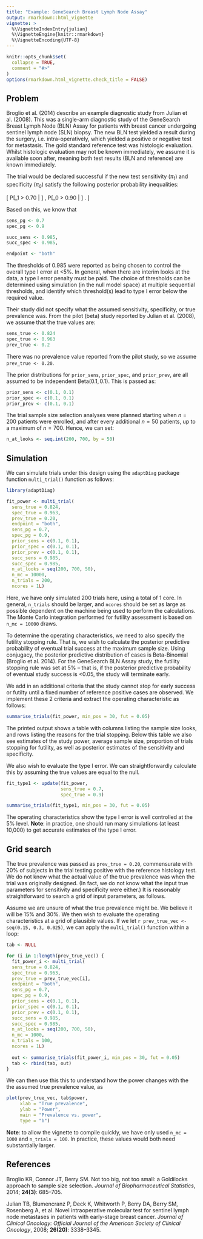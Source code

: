 ```yaml
---
title: "Example: GeneSearch Breast Lymph Node Assay"
output: rmarkdown::html_vignette
vignette: >
  %\VignetteIndexEntry{julian}
  %\VignetteEngine{knitr::rmarkdown}
  %\VignetteEncoding{UTF-8}
---
```


```r
knitr::opts_chunk$set(
  collapse = TRUE,
  comment = "#>"
)
options(rmarkdown.html_vignette.check_title = FALSE)
```

## Problem

Broglio et al. (2014) describe an example diagnostic study from Julian et al. (2008). This was a single-arm diagnostic study of the GeneSearch Breast Lymph Node (BLN) Assay for patients with breast cancer undergoing sentinel lymph node (SLN) biopsy. The new BLN test yielded a result during the surgery, i.e. intra-operatively, which yielded a positive or negative test for metastasis. The gold standard reference test was histologic evaluation. Whilst histologic evaluation may not be known immediately, we assume it is available soon after, meaning both test results (BLN and reference) are known immediately.

The trial would be declared successful if the new test sensitivity ($\pi_1$) and specificity ($\pi_0$) satisfy the following posterior probability inequalities:

\[
P[\pi_1 > 0.70 | \text{Data}] \ge 0.985 \, \text{  and } P[\pi_0 > 0.90 | \text{Data}] \ge 0.985.
\]

Based on this, we know that

```r
sens_pg <- 0.7
spec_pg <- 0.9

succ_sens <- 0.985,
succ_spec <- 0.985,

endpoint <- "both"
```

The thresholds of 0.985 were reported as being chosen to control the overall type I error at <5%. In general, when there are interim looks at the data, a type I error penalty must be paid. The choice of thresholds can be determined using simulation (in the null model space) at multiple sequential thresholds, and identify which threshold(s) lead to type I error below the required value.

Their study did not specify what the assumed sensitivity, specificity, or true prevalence was. From the pilot (beta) study reported by Julian et al. (2008), we assume that the true values are:

```r
sens_true <- 0.824
spec_true <- 0.963
prev_true <- 0.2
```

There was no prevalence value reported from the pilot study, so we assume `prev_true <- 0.20`.

The prior distributions for `prior_sens`, `prior_spec`, and `prior_prev`, are all assumed to be independent $\text{Beta}(0.1, 0.1)$. This is passed as:

```r
prior_sens <- c(0.1, 0.1)
prior_spec <- c(0.1, 0.1)
prior_prev <- c(0.1, 0.1)
```

The trial sample size selection analyses were planned starting when $n=200$ patients were enrolled, and after every additional $n=50$ patients, up to a maximum of $n=700$. Hence, we can set:

```r
n_at_looks <- seq.int(200, 700, by = 50)
```

## Simulation

We can simulate trials under this design using the `adaptDiag` package function `multi_trial()` function as follows:

```r
library(adaptDiag)

fit_power <- multi_trial(
  sens_true = 0.824,
  spec_true = 0.963,
  prev_true = 0.20,
  endpoint = "both",
  sens_pg = 0.7,
  spec_pg = 0.9,
  prior_sens = c(0.1, 0.1),
  prior_spec = c(0.1, 0.1),
  prior_prev = c(0.1, 0.1),
  succ_sens = 0.985,
  succ_spec = 0.985,
  n_at_looks = seq(200, 700, 50),
  n_mc = 10000,
  n_trials = 200,
  ncores = 1L)
```

Here, we have only simulated 200 trials here, using a total of 1 core. In general, `n_trials` should be larger, and `ncores` should be set as large as possible dependent on the machine being used to perform the calculations. The Monte Carlo integration performed for futility assessment is based on `n_mc = 10000` draws.

To determine the operating characteristics, we need to also specify the futility stopping rule. That is, we wish to calculate the posterior predictive probability of eventual trial success at the maximum sample size. Using conjugacy, the posterior predictive distribution of cases is Beta-Binomial (Broglio et al. 2014). For the GeneSearch BLN Assay study, the futility stopping rule was set at 5% -- that is, if the posterior predictive probability of eventual study success is <0.05, the study will terminate early.

We add in an additional criteria that the study cannot stop for early success or futilty until a fixed number of reference positive cases are observed. We implement these 2 criteria and extract the operating characteristic as follows:

```r
summarise_trials(fit_power, min_pos = 30, fut = 0.05)
```

The printed output shows a table with columns listing the sample size looks, and rows listing the reasons for the trial stopping. Below this table we also see estimates of the study power, average sample size, proportion of trials stopping for futility, as well as posterior estimates of the sensitivity and specificity.

We also wish to evaluate the type I error. We can straightforwardly calculate this by assuming the true values are equal to the null.

```r
fit_type1 <- update(fit_power,
                    sens_true = 0.7,
                    spec_true = 0.9)

summarise_trials(fit_type1, min_pos = 30, fut = 0.05)
```

The operating characteristics show the type I error is well controlled at the 5% level. **Note**: in practice, one should run many simulations (at least 10,000) to get accurate estimates of the type I error.

## Grid search

The true prevalence was passed as `prev_true = 0.20`, commensurate with 20% of subjects in the trial testing positive with the reference histology test. We do not know what the actual value of the true prevalence was when the trial was originally designed. (In fact, we do not know what the input true parameters for sensitivity and specificity were either.) It is reasonably straightforward to search a grid of input parameters, as follows.

Assume we are unsure of what the true prevalence might be. We believe it will be 15% and 30%. We then wish to evaluate the operating characteristics at a grid of plausible values. If we let `r prev_true_vec <- seq(0.15, 0.3, 0.025)`, we can apply the `multi_trial()` function within a loop:

```r
tab <- NULL

for (i in 1:length(prev_true_vec)) {
  fit_power_i <- multi_trial(
  sens_true = 0.824,
  spec_true = 0.963,
  prev_true = prev_true_vec[i],
  endpoint = "both",
  sens_pg = 0.7,
  spec_pg = 0.9,
  prior_sens = c(0.1, 0.1),
  prior_spec = c(0.1, 0.1),
  prior_prev = c(0.1, 0.1),
  succ_sens = 0.985,
  succ_spec = 0.985,
  n_at_looks = seq(200, 700, 50),
  n_mc = 1000,
  n_trials = 100,
  ncores = 1L)
  
  out <- summarise_trials(fit_power_i, min_pos = 30, fut = 0.05)
  tab <- rbind(tab, out)
}
```

We can then use this this to understand how the power changes with the the assumed true prevalence value, as

```r
plot(prev_true_vec, tab$power,
     xlab = "True prevalence",
     ylab = "Power",
     main = "Prevalence vs. power",
     type = "b")
```

**Note**: to allow the vignette to compile quickly, we have only used `n_mc = 1000` and `n_trials = 100`. In practice, these values would both need substantially larger.

## References

Broglio KR, Connor JT, Berry SM. Not too big, not too small: a Goldilocks approach to sample size selection. *Journal of Biopharmaceutical Statistics*, 2014; **24(3)**: 685–705.

Julian TB, Blumencranz P, Deck K, Whitworth P, Berry DA, Berry SM, Rosenberg A, et al. Novel intraoperative molecular test for sentinel lymph node metastases in patients with early-stage breast cancer. *Journal of Clinical Oncology: Official Journal of the American Society of Clinical Oncology*, 2008; **26(20)**: 3338–3345.
